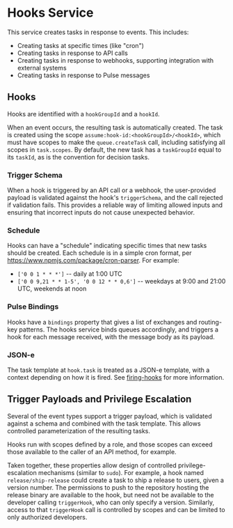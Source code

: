 
<ReferenceLinks api exchanges logs />

# Hooks Service

This service creates tasks in response to events.
This includes:

 * Creating tasks at specific times (like "cron")
 * Creating tasks in response to API calls
 * Creating tasks in response to webhooks, supporting integration with external systems
 * Creating tasks in response to Pulse messages

## Hooks

Hooks are identified with a `hookGroupId` and a `hookId`.

When an event occurs, the resulting task is automatically created.
The task is created using the scope `assume:hook-id:<hookGroupId>/<hookId>`, which must have scopes to make the `queue.createTask` call, including satisfying all scopes in `task.scopes`.
By default, the new task has a `taskGroupId` equal to its `taskId`, as is the convention for decision tasks.

### Trigger Schema

When a hook is triggered by an API call or a webhook, the user-provided payload is validated against the hook's `triggerSchema`, and the call rejected if validation fails.
This provides a reliable way of limiting allowed inputs and ensuring that incorrect inputs do not cause unexpected behavior.

### Schedule

Hooks can have a "schedule" indicating specific times that new tasks should be created.
Each schedule is in a simple cron format, per https://www.npmjs.com/package/cron-parser.
For example:
 * `['0 0 1 * * *']` -- daily at 1:00 UTC
 * `['0 0 9,21 * * 1-5', '0 0 12 * * 0,6']` -- weekdays at 9:00 and 21:00 UTC, weekends at noon

### Pulse Bindings

Hooks have a `bindings` property that gives a list of exchanges and routing-key patterns.
The hooks service binds queues accordingly, and triggers a hook for each message received, with the message body as its payload.

### JSON-e

The task template at `hook.task` is treated as a JSON-e template, with a context depending on how it is fired.
See [firing-hooks](/docs/reference/core/hooks/firing-hooks) for more information.

## Trigger Payloads and Privilege Escalation

Several of the event types support a trigger payload, which is validated against a schema and combined with the task template.
This allows controlled parameterization of the resulting tasks.

Hooks run with scopes defined by a role, and those scopes can exceed those available to the caller of an API method, for example.

Taken together, these properties allow design of controlled privilege-escalation mechanisms (similar to `sudo`).
For example, a hook named `release/ship-release` could create a task to ship a release to users, given a version number.
The permissions to push to the repository hosting the release binary are available to the hook, but need not be available to the developer calling `triggerHook`, who can only specify a version.
Similarly, access to that `triggerHook` call is controlled by scopes and can be limited to only authorized developers.

